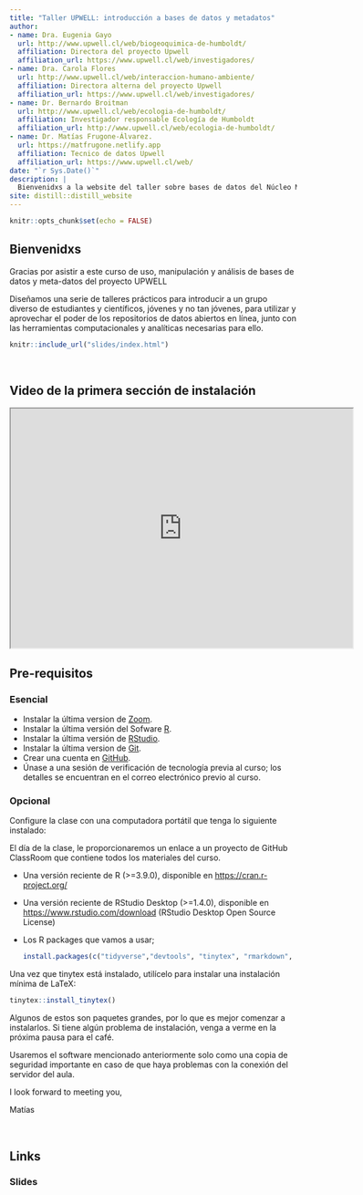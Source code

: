 ```yaml
---
title: "Taller UPWELL: introducción a bases de datos y metadatos"
author:
- name: Dra. Eugenia Gayo
  url: http://www.upwell.cl/web/biogeoquimica-de-humboldt/
  affiliation: Directora del proyecto Upwell
  affiliation_url: https://www.upwell.cl/web/investigadores/
- name: Dra. Carola Flores
  url: http://www.upwell.cl/web/interaccion-humano-ambiente/
  affiliation: Directora alterna del proyecto Upwell
  affiliation_url: https://www.upwell.cl/web/investigadores/
- name: Dr. Bernardo Broitman
  url: http://www.upwell.cl/web/ecologia-de-humboldt/
  affiliation: Investigador responsable Ecología de Humboldt
  affiliation_url: http://www.upwell.cl/web/ecologia-de-humboldt/
- name: Dr. Matías Frugone-Álvarez.
  url: https://matfrugone.netlify.app
  affiliation: Tecnico de datos Upwell
  affiliation_url: https://www.upwell.cl/web/  
date: "`r Sys.Date()`"
description: |
  Bienvenidxs a la website del taller sobre bases de datos del Núcleo Milenio UPWELL. `Espero que lo disfruten!`
site: distill::distill_website
---
```


```r
knitr::opts_chunk$set(echo = FALSE)

```

## Bienvenidxs

Gracias por asistir a este curso de uso, manipulación y análisis de bases de datos y meta-datos del proyecto UPWELL

Diseñamos una serie de talleres prácticos para introducir a un grupo diverso de estudiantes y científicos, jóvenes y no tan jóvenes, para utilizar y aprovechar el poder de los repositorios de datos abiertos en línea, junto con las herramientas computacionales y analíticas necesarias para ello.

```r
knitr::include_url("slides/index.html")
```

\

## Video de la primera  sección de instalación

<div>
<p style = 'text-align:center;'>
<iframe width="600" height = "420"
src="https://uai-cl.zoom.us/rec/share/aNcW2v7vzx5U30EMJI9Oz5BJ-ht4kVpVsZkUMmp7TXVuehBdrKNy3x86jQ7gtFxZ.zE_xkMAxKwUPVaKA">
</iframe>
</div>
</p>

## Pre-requisitos

### Esencial

-   Instalar la última version de [Zoom](https://zoom.us/download).
-   Instalar la última versión del Sofware [R](https://www.r-project.org/).
-   Instalar la última versión de [RStudio](https://www.rstudio.com/).
-   Instalar la última version de [Git](https://git-scm.com/).
-   Crear una cuenta en [GitHub](https://github.com/).
-   Únase a una sesión de verificación de tecnología previa al curso; los detalles se encuentran en el correo electrónico previo al curso.

### Opcional

Configure la clase con una computadora portátil que tenga lo siguiente instalado:

<aside>

El día de la clase, le proporcionaremos un enlace a un proyecto de GitHub ClassRoom que contiene todos los materiales del curso.

</aside>

-   Una versión reciente de R (\>=3.9.0), disponible en <https://cran.r-project.org/>

-   Una versión reciente de RStudio Desktop (\>=1.4.0), disponible en <https://www.rstudio.com/download> (RStudio Desktop Open Source License)

-   Los R packages que vamos a usar;

    ```r
    install.packages(c("tidyverse","devtools", "tinytex", "rmarkdown", "usethis", "here", "neotoma","Rtools"))
    ```

Una vez que tinytex está instalado, utilícelo para instalar una instalación mínima de LaTeX:

```r

tinytex::install_tinytex()

```

Algunos de estos son paquetes grandes, por lo que es mejor comenzar a instalarlos. Si tiene algún problema de instalación, venga a verme en la próxima pausa para el café.

<aside>

Usaremos el software mencionado anteriormente solo como una copia de seguridad importante en caso de que haya problemas con la conexión del servidor del aula.

</aside>

I look forward to meeting you,

Matías

\

## Links

### Slides
